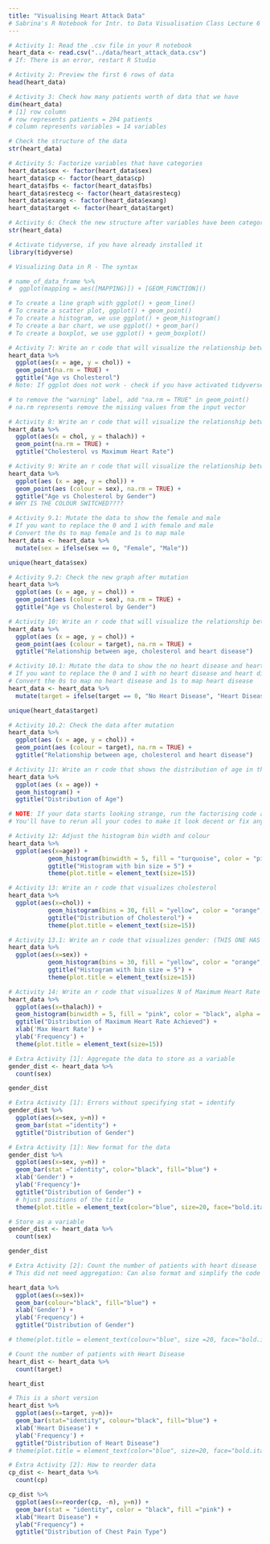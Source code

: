 ```yaml
---
title: "Visualising Heart Attack Data"
# Sabrina's R Notebook for Intr. to Data Visualisation Class Lecture 6 <3
---
```


```r
# Activity 1: Read the .csv file in your R notebook
heart_data <- read.csv("../data/heart_attack_data.csv")
# If: There is an error, restart R Studio
```


```r
# Activity 2: Preview the first 6 rows of data
head(heart_data)
```


```r
# Activity 3: Check how many patients worth of data that we have
dim(heart_data)
# [1] row column
# row represents patients = 294 patients
# column represents variables = 14 variables
```


```r
# Check the structure of the data
str(heart_data)
```


```r
# Activity 5: Factorize variables that have categories
heart_data$sex <- factor(heart_data$sex)
heart_data$cp <- factor(heart_data$cp)
heart_data$fbs <- factor(heart_data$fbs)
heart_data$restecg <- factor(heart_data$restecg)
heart_data$exang <- factor(heart_data$exang)
heart_data$target <- factor(heart_data$target)
```


```r
# Activity 6: Check the new structure after variables have been categorized
str(heart_data)
```


```r
# Activate tidyverse, if you have already installed it
library(tidyverse)
```


```r
# Visualizing Data in R - The syntax

# name_of_data_frame %>%
#  ggplot(mapping = aes([MAPPING)]) + [GEOM_FUNCTION]()

# To create a line graph with ggplot() + geom_line()
# To create a scatter plot, ggplot() + geom_point()
# To create a histogram, we use ggplot() + geom_histogram()
# To create a bar chart, we use ggplot() + geom_bar()
# To create a boxplot, we use ggplot() + geom_boxplot()

```


```r
# Activity 7: Write an r code that will visualize the relationship between age and cholesterol in the form of a scatter plot
heart_data %>%
  ggplot(aes(x = age, y = chol)) +
  geom_point(na.rm = TRUE) + 
  ggtitle("Age vs Cholesterol")
# Note: If ggplot does not work - check if you have activated tidyverse
```


```r
# to remove the "warning" label, add "na.rm = TRUE" in geom_point()
# na.rm represents remove the missing values from the input vector
```


```r
# Activity 8: Write an r code that will visualize the relationship between cholesterol and maximum heart rate (thalach) in the form of a scatter plot
heart_data %>%
  ggplot(aes(x = chol, y = thalach)) +
  geom_point(na.rm = TRUE) + 
  ggtitle("Cholesterol vs Maximum Heart Rate")
```


```r
# Activity 9: Write an r code that will visualize the relationship between age, cholesterol and gender in the form of a 2D scatter plot
heart_data %>%
  ggplot(aes (x = age, y = chol)) + 
  geom_point(aes (colour = sex), na.rm = TRUE) + 
  ggtitle("Age vs Cholesterol by Gender")
# WHY IS THE COLOUR SWITCHED????
```


```r
# Activity 9.1: Mutate the data to show the female and male
# If you want to replace the 0 and 1 with female and male
# Convert the 0s to map female and 1s to map male
heart_data <- heart_data %>%
  mutate(sex = ifelse(sex == 0, "Female", "Male"))

unique(heart_data$sex)
```



```r
# Activity 9.2: Check the new graph after mutation
heart_data %>%
  ggplot(aes (x = age, y = chol)) + 
  geom_point(aes (colour = sex), na.rm = TRUE) + 
  ggtitle("Age vs Cholesterol by Gender")
```


```r
# Activity 10: Write an r code that will visualize the relationship between age, cholesterol and heart disease in the form of a 2D scatter plot
heart_data %>%
  ggplot(aes (x = age, y = chol)) + 
  geom_point(aes (colour = target), na.rm = TRUE) + 
  ggtitle("Relationship between age, cholesterol and heart disease")
```


```r
# Activity 10.1: Mutate the data to show the no heart disease and heart disease
# If you want to replace the 0 and 1 with no heart disease and heart disease
# Convert the 0s to map no heart disease and 1s to map heart disease
heart_data <- heart_data %>%
  mutate(target = ifelse(target == 0, "No Heart Disease", "Heart Disease"))

unique(heart_data$target)
```


```r
# Activity 10.2: Check the data after mutation
heart_data %>%
  ggplot(aes (x = age, y = chol)) + 
  geom_point(aes (colour = target), na.rm = TRUE) + 
  ggtitle("Relationship between age, cholesterol and heart disease")
```


```r
# Activity 11: Write an r code that shows the distribution of age in the form of a histogram
heart_data %>%
  ggplot(aes (x = age)) + 
  geom_histogram() + 
  ggtitle("Distribution of Age")
```


```r
# NOTE: If your data starts looking strange, run the factorising code again!! 
# You'll have to rerun all your codes to make it look decent or fix any problems!!
```


```r
# Activity 12: Adjust the histogram bin width and colour
heart_data %>%
  ggplot(aes(x=age)) + 
           geom_histogram(binwidth = 5, fill = "turquoise", color = "pink", alpha = 0.9) +
           ggtitle("Histogram with bin size = 5") +
           theme(plot.title = element_text(size=15))
```


```r
# Activity 13: Write an r code that visualizes cholesterol
heart_data %>%
  ggplot(aes(x=chol)) + 
           geom_histogram(bins = 30, fill = "yellow", color = "orange", na.rm = TRUE) +
           ggtitle("Distribution of Cholesterol") +
           theme(plot.title = element_text(size=15))
```


```r
# Activity 13.1: Write an r code that visualizes gender: (THIS ONE HAS AN ERROR!!)
heart_data %>%
  ggplot(aes(x=sex)) + 
           geom_histogram(bins = 30, fill = "yellow", color = "orange", na.rm = TRUE) +
           ggtitle("Histogram with bin size = 5") +
           theme(plot.title = element_text(size=15))
```


```r
# Activity 14: Write an r code that visualizes N of Maximum Heart Rate
heart_data %>%
  ggplot(aes(x=thalach)) + 
  geom_histogram(binwidth = 5, fill = "pink", color = "black", alpha = 0.9, na.rm = TRUE) +
  ggtitle("Distribution of Maximum Heart Rate Achieved") + 
  xlab('Max Heart Rate') +
  ylab('Frequency') +
  theme(plot.title = element_text(size=15))
```


```r
# Extra Activity [1]: Aggregate the data to store as a variable
gender_dist <- heart_data %>%
  count(sex)

gender_dist
```

```r
# Extra Activity [1]: Errors without specifying stat = identify
gender_dist %>%
  ggplot(aes(x=sex, y=n)) + 
  geom_bar(stat ="identity") + 
  ggtitle("Distribution of Gender")
```


```r
# Extra Activity [1]: New format for the data
gender_dist %>%
  ggplot(aes(x=sex, y=n)) + 
  geom_bar(stat ="identity", color="black", fill="blue") + 
  xlab('Gender') +
  ylab('Frequency')+
  ggtitle("Distribution of Gender") +
  # hjust positions of the title
  theme(plot.title = element_text(color="blue", size=20, face="bold.italic", hjust=0.5))
```


```r
# Store as a variable
gender_dist <- heart_data %>%
  count(sex)

gender_dist
```



```r
# Extra Activity [2]: Count the number of patients with heart disease
# This did not need aggregation: Can also format and simplify the code from bar chart

heart_data %>%
  ggplot(aes(x=sex))+
  geom_bar(colour="black", fill="blue") + 
  xlab('Gender') + 
  ylab('Frequency') + 
  ggtitle("Distribution of Gender")

# theme(plot.title = element_text(colour="blue", size =20, face="bold.italic", hjust=0.5))
```


```r
# Count the number of patients with Heart Disease
heart_dist <- heart_data %>%
  count(target)

heart_dist
```


```r
# This is a short version
heart_dist %>%
  ggplot(aes(x=target, y=n))+
  geom_bar(stat="identity", colour="black", fill="blue") + 
  xlab('Heart Disease') + 
  ylab('Frequency') + 
  ggtitle("Distribution of Heart Disease")
# theme(plot.title = element_text(color="blue", size=20, face="bold.italic", hjust=0.5))
```



```r
# Extra Activity [2]: How to reorder data
cp_dist <- heart_data %>%
  count(cp)

cp_dist %>%
  ggplot(aes(x=reorder(cp, -n), y=n)) + 
  geom_bar(stat = "identity", color = "black", fill ="pink") +
  xlab("Heart Disease") + 
  ylab("Frequency") + 
  ggtitle("Distribution of Chest Pain Type")
```


